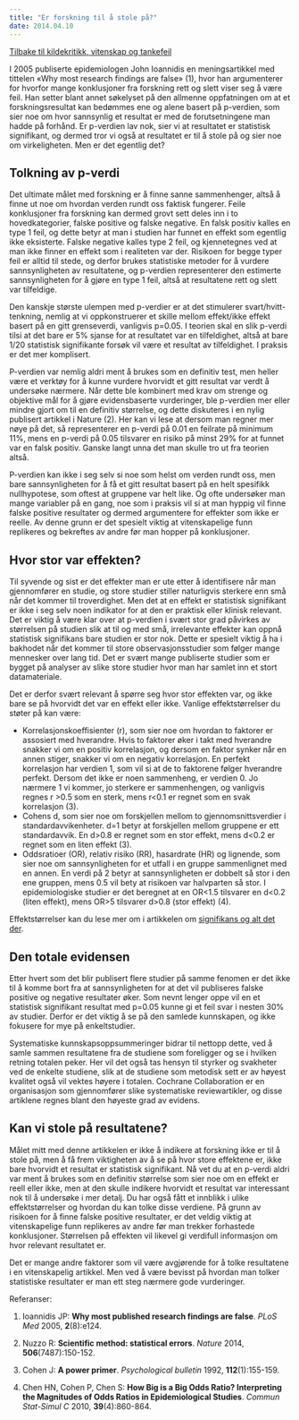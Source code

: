 ```yaml
---
title: "Er forskning til å stole på?"
date: 2014.04.10
---
```


[Tilbake til kildekritikk, vitenskap og tankefeil](../../kildekritikk.qmd "Kildekritikk, vitenskap og tankefeil")

I 2005 publiserte epidemiologen John Ioannidis en meningsartikkel med tittelen «Why most research findings are false» (1), hvor han argumenterer for hvorfor mange konklusjoner fra forskning rett og slett viser seg å være feil. Han setter blant annet søkelyset på den allmenne oppfatningen om at et forskningsresultat kan bedømmes ene og alene basert på p-verdien, som sier noe om hvor sannsynlig et resultat er med de forutsetningene man hadde på forhånd. Er p-verdien lav nok, sier vi at resultatet er statistisk signifikant, og dermed tror vi også at resultatet er til å stole på og sier noe om virkeligheten. Men er det egentlig det?

## Tolkning av p-verdi

Det ultimate målet med forskning er å finne sanne sammenhenger, altså å finne ut noe om hvordan verden rundt oss faktisk fungerer. Feile konklusjoner fra forskning kan dermed grovt sett deles inn i to hovedkategorier, falske positive og falske negative. En falsk positiv kalles en type 1 feil, og dette betyr at man i studien har funnet en effekt som egentlig ikke eksisterte. Falske negative kalles type 2 feil, og kjennetegnes ved at man ikke finner en effekt som i realiteten var der. Risikoen for begge typer feil er alltid til stede, og derfor brukes statistiske metoder for å vurdere sannsynligheten av resultatene, og p-verdien representerer den estimerte sannsynligheten for å gjøre en type 1 feil, altså at resultatene rett og slett var tilfeldige.

Den kanskje største ulempen med p-verdier er at det stimulerer svart/hvitt-tenkning, nemlig at vi oppkonstruerer et skille mellom effekt/ikke effekt basert på en gitt grenseverdi, vanligvis p=0.05. I teorien skal en slik p-verdi tilsi at det bare er 5% sjanse for at resultatet var en tilfeldighet, altså at bare 1/20 statistisk signifikante forsøk vil være et resultat av tilfeldighet. I praksis er det mer komplisert.

P-verdien var nemlig aldri ment å brukes som en definitiv test, men heller være et verktøy for å kunne vurdere hvorvidt et gitt resultat var verdt å undersøke nærmere. Når dette ble kombinert med krav om strenge og objektive mål for å gjøre evidensbaserte vurderinger, ble p-verdien mer eller mindre gjort om til en definitiv størrelse, og dette diskuteres i en nylig publisert artikkel i Nature (2). Her kan vi lese at dersom man regner mer nøye på det, så representerer en p-verdi på 0.01 en feilrate på minimum 11%, mens en p-verdi på 0.05 tilsvarer en risiko på minst 29% for at funnet var en falsk positiv. Ganske langt unna det man skulle tro ut fra teorien altså.

P-verdien kan ikke i seg selv si noe som helst om verden rundt oss, men bare sannsynligheten for å få et gitt resultat basert på en helt spesifikk nullhypotese, som oftest at gruppene var helt like. Og ofte undersøker man mange variabler på en gang, noe som i praksis vil si at man hyppig vil finne falske positive resultater og dermed argumentere for effekter som ikke er reelle. Av denne grunn er det spesielt viktig at vitenskapelige funn replikeres og bekreftes av andre før man hopper på konklusjoner.

## Hvor stor var effekten?

Til syvende og sist er det effekter man er ute etter å identifisere når man gjennomfører en studie, og store studier stiller naturligvis sterkere enn små når det kommer til troverdighet. Men det at en effekt er statistisk signifikant er ikke i seg selv noen indikator for at den er praktisk eller klinisk relevant. Det er viktig å være klar over at p-verdien i svært stor grad påvirkes av størrelsen på studien slik at til og med små, irrelevante effekter kan oppnå statistisk signifikans bare studien er stor nok. Dette er spesielt viktig å ha i bakhodet når det kommer til store observasjonsstudier som følger mange mennesker over lang tid. Det er svært mange publiserte studier som er bygget på analyser av slike store studier hvor man har samlet inn et stort datamateriale.

Det er derfor svært relevant å spørre seg hvor stor effekten var, og ikke bare se på hvorvidt det var en effekt eller ikke. Vanlige effektstørrelser du støter på kan være:

-   Korrelasjonskoeffisienter (r), som sier noe om hvordan to faktorer er assosiert med hverandre. Hvis to faktorer øker i takt med hverandre snakker vi om en positiv korrelasjon, og dersom en faktor synker når en annen stiger, snakker vi om en negativ korrelasjon. En perfekt korrelasjon har verdien 1, som vil si at de to faktorene følger hverandre perfekt. Dersom det ikke er noen sammenheng, er verdien 0. Jo nærmere 1 vi kommer, jo sterkere er sammenhengen, og vanligvis regnes r \>0.5 som en sterk, mens r\<0.1 er regnet som en svak korrelasjon (3).
-   Cohens d, som sier noe om forskjellen mellom to gjennomsnittsverdier i standardavvikenheter. d=1 betyr at forskjellen mellom gruppene er ett standardavvik. En d\>0.8 er regnet som en stor effekt, mens d\<0.2 er regnet som en liten effekt (3).
-   Oddsratioer (OR), relativ risiko (RR), hasardrate (HR) og lignende, som sier noe om sannsynligheten for et utfall i en gruppe sammenlignet med en annen. En verdi på 2 betyr at sannsynligheten er dobbelt så stor i den ene gruppen, mens 0.5 vil bety at risikoen var halvparten så stor. I epidemiologiske studier er det beregnet at en OR\<1.5 tilsvarer en d\<0.2 (liten effekt), mens OR\>5 tilsvarer d\>0.8 (stor effekt) (4).

Effektstørrelser kan du lese mer om i artikkelen om [signifikans og alt det der](signifikans.qmd "Signifikans og alt det der").

## Den totale evidensen

Etter hvert som det blir publisert flere studier på samme fenomen er det ikke til å komme bort fra at sannsynligheten for at det vil publiseres falske positive og negative resultater øker. Som nevnt lenger oppe vil en et statistisk signifikant resultat med p=0.05 kunne gi et feil svar i nesten 30% av studier. Derfor er det viktig å se på den samlede kunnskapen, og ikke fokusere for mye på enkeltstudier.

Systematiske kunnskapsoppsummeringer bidrar til nettopp dette, ved å samle sammen resultatene fra de studiene som foreligger og se i hvilken retning totalen peker. Her vil det også tas hensyn til styrker og svakheter ved de enkelte studiene, slik at de studiene som metodisk sett er av høyest kvalitet også vil vektes høyere i totalen. Cochrane Collaboration er en organisasjon som gjennomfører slike systematiske reviewartikler, og disse artiklene regnes blant den høyeste grad av evidens.

## Kan vi stole på resultatene?

Målet mitt med denne artikkelen er ikke å indikere at forskning ikke er til å stole på, men å få frem viktigheten av å se på hvor store effektene er, ikke bare hvorvidt et resultat er statistisk signifikant. Nå vet du at en p-verdi aldri var ment å brukes som en definitiv størrelse som sier noe om en effekt er reell eller ikke, men at den skulle indikere hvorvidt et resultat var interessant nok til å undersøke i mer detalj. Du har også fått et innblikk i ulike effektstørrelser og hvordan du kan tolke disse verdiene. På grunn av risikoen for å finne falske positive resultater, er det veldig viktig at vitenskapelige funn replikeres av andre før man trekker forhastede konklusjoner. Størrelsen på effekten vil likevel gi verdifull informasjon om hvor relevant resultatet er.

Det er mange andre faktorer som vil være avgjørende for å tolke resultatene i en vitenskapelig artikkel. Men ved å være bevisst på hvordan man tolker statistiske resultater er man ett steg nærmere gode vurderinger.

Referanser:

1.  Ioannidis JP: **Why most published research findings are false**. *PLoS Med* 2005, **2**(8):e124.

2.  Nuzzo R: **Scientific method: statistical errors**. *Nature* 2014, **506**(7487):150-152.

3.  Cohen J: **A power primer**. *Psychological bulletin* 1992, **112**(1):155-159.

4.  Chen HN, Cohen P, Chen S: **How Big is a Big Odds Ratio? Interpreting the Magnitudes of Odds Ratios in Epidemiological Studies**. *Commun Stat-Simul C* 2010, **39**(4):860-864.
